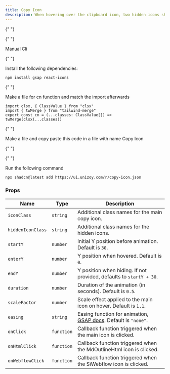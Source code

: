```yaml
---
title: Copy Icon
description: When hovering over the clipboard icon, two hidden icons should move upward. When the hover effect is removed, they should move downward and become hidden again.
---
```


{" "}

<ComponentPreview
  name="copy-icon-demo"
  className="[&_.preview>[data-orientation=vertical]]:sm:max-w-[70%]"
/>

  <CodeTabs>

{" "}

<TabsList>
  <TabsTrigger value="manual">Manual</TabsTrigger>
  <TabsTrigger value="cli">Cli</TabsTrigger>
</TabsList>

  <TabsContent value="manual">

  <Steps>

{" "}

<Step>Install the following dependencies:</Step>

```bash
npm install gsap react-icons
```

{" "}

<Step>Make a file for cn function and match the import afterwards</Step>

```tsx
import clsx, { ClassValue } from "clsx"
import { twMerge } from "tailwind-merge"
export const cn = (...classes: ClassValue[]) => twMerge(clsx(...classes))
```

{" "}

<Step>Make a file and copy paste this code in a file with name Copy Icon</Step>

{" "}

<ComponentSource name="copy-icon" />

  </Steps>

  </TabsContent>

  <TabsContent value="cli">

  <Steps>

{" "}

<Step>Run the following command </Step>

```bash
npx shadcn@latest add https://ui.unizoy.com/r/copy-icon.json
```

  </Steps>

  </TabsContent>

  </CodeTabs>

### Props

| Name              | Type       | Description                                                                                      |
| ----------------- | ---------- | ------------------------------------------------------------------------------------------------ |
| `iconClass`       | `string`   | Additional class names for the main copy icon.                                                   |
| `hiddenIconClass` | `string`   | Additional class names for the hidden icons.                                                     |
| `startY`          | `number`   | Initial Y position before animation. Default is `30`.                                            |
| `enterY`          | `number`   | Y position when hovered. Default is `0`.                                                         |
| `endY`            | `number`   | Y position when hiding. If not provided, defaults to `startY + 30`.                              |
| `duration`        | `number`   | Duration of the animation (in seconds). Default is `0.5`.                                        |
| `scaleFactor`     | `number`   | Scale effect applied to the main icon on hover. Default is `1.1`.                                |
| `easing`          | `string`   | Easing function for animation, [GSAP docs](https://gsap.com/docs/v3/Eases). Default is `"none"`. |
| `onClick`         | `function` | Callback function triggered when the main icon is clicked.                                       |
| `onHtmlClick`     | `function` | Callback function triggered when the MdOutlineHtml icon is clicked.                              |
| `onWebflowClick`  | `function` | Callback function triggered when the SiWebflow icon is clicked.                                  |
